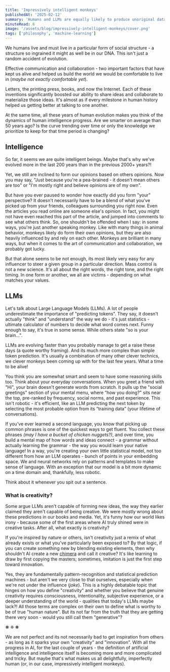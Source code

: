 ```yaml
---
title: 'Impressively intelligent monkeys'
publishedAt: '2025-02-12'
summary: 'Humans and LLMs are equally likely to produce unoriginal data'
minuteRead: 6
image: '/assets/blog/impressively-intelligent-monkeys/cover.png'
tags: ['philosophy', 'machine-learning']
---
```


<InfoBox message="TLDR: Humans and LLMs are equally likely to produce unoriginal data"/>

We humans live and must live in a particular form of social structure - a structure so ingrained it might as well be in our DNA. This isn't just a random accident of evolution.

Effective communication and collaboration - two important factors that have kept us alive and helped us build the world we would be comfortable to live in (*maybe not exactly comfortable yet*).

Letters, the printing press, books, and now the Internet. Each of these inventions significantly boosted our ability to share ideas and collaborate to materialize those ideas. It's almost as if every milestone in human history helped us getting better at talking to one another. 

At the same time, all these years of human evolution makes you think of the dynamics of human intelligence progress. Are we smarter on average than 50 years ago? Is the curve trending over time or only the knowledge we prioritize to keep for that time period is changing?



## Intelligence

So far, it seems we are quite intelligent beings. Maybe that's why we've evolved more in the last 200 years than in the previous 2000+ years?!

Yet, we still are inclined to form our opinions based on others opinions. Now you may say, "Just because you're a pea-brained - it doesn't mean others are too" or "I'm mostly right and believe opinions are of my own".

But have you ever paused to wonder how exactly did you form "your" perspective? It doesn't necessarily have to be a blend of what you've picked up from your friends, colleagues surrounding you right now. Even the articles you read online are someone else's opinion. In fact, you might not have even reached this part of the article, and jumped into comments to see what others think. So, one shouldn't be offended when I say: in some ways, you're just another speaking monkey. Like with many things in animal behavior, monkeys likely do form their own opinions, but they are also heavily influenced by and rely on each other. Monkeys are brilliant in many ways, but when it comes to the art of communication and collaboration, we probably got lucky.

But that alone seems to be not enough, its most likely very easy for any influencer to steer a given group in a particular direction. Mass control is not a new science. It's all about the right words, the right tone, and the right timing. In one form or another, we all are victims - depending on what matches your values.


## LLMs

Let's talk about Large Language Models (LLMs). A lot of people underestimate the importance of "predicting tokens". They say, it doesn't actually "think" and "understand" the way we do - it's just statistics - ultimate calculator of numbers to decide what word comes next. Funny enough to say, it's true in some sense. While others state "so is your brain...".

LLMs are evolving faster than you probably manage to get a raise these days (a quote worthy framing). And its much more complex than simple token prediction. It's usually a combination of many other clever technics, we clever monkeys been coming up with for the last few years. What a time to be alive!

You think you are somewhat smart and seem to have some reasoning skills too.
Think about your everyday conversations. When you greet a friend with "Hi", your brain doesn't generate words from scratch. It pulls up the "social greetings" section of your mental menu, where “how you doing?" sits near the top, pre-ranked by frequency, social norms, and past experience. This isn't robotic - it's efficient, like an LLM predicting the next token by selecting the most probable option from its “training data” (your lifetime of conversations). 

If you've ever learned a second language, you know that picking up common phrases is one of the quickest ways to get fluent. You collect these phrases *(may I have a bucket of chicken nuggets?)*, and over time, you build a mental map of how words and ideas connect - a grammar without actually learning the grammar - the way you would learn your native language!
In a way, you're creating your own little statistical model, not too different from how an LLM operates - bunch of points in your embedding space. We and neural networks rely on patterns and templates to make sense of language. With an exception that our model is a bit more dynamic on a time domain and, thankfully, less robotic. 

Think about it whenever you spit out a sentence.



### **What is creativity?**

Some argue LLMs aren't capable of forming new ideas, the way they earlier claimed they aren't capable of being creative. We were mostly wrong about these predictions in our books and media. Yet, it's funny how our world likes irony - because some of the first areas where AI truly shined were in creative tasks. After all, what exactly is creativity? 

If you're inspired by nature or others, isn't creativity just a remix of what already exists or what you've particularly been exposed to? By that logic, if you can create something new by blending existing elements, then why shouldn't AI create a new [chimera](https://en.wikipedia.org/wiki/Chimera_(mythology)) and call it creative? It's like learning to draw by first copying the masters; sometimes, imitation is just the first step toward innovation.

Yes, they are fundamentally pattern-recognition and statistical prediction machines - but aren't we very close to that ourselves, especially when we're not under the influence (*joke*). 
This is a highly debatable topic that hinges on how you define "creativity" and whether you believe that genuine creativity requires consciousness, intentionality, subjective experience, or a deeper understanding of the world - qualities that today's LLMs maybe lack?! All those terms are complex on their own to define what is worthy to be of true "human nature". But its not far from the truth that they are getting there very soon - would you still call them "generative"?


❋ ❈ ❋

We are not perfect and its not necessarily bad to get inspiration from others - as long as it sparks your own "creativity" and "innovation".  With all the progress in AI, for the last couple of years - the definition of artificial intelligence and intelligence itself is becoming more and more complicated and tricky. But maybe that's what makes us all delightfully, imperfectly human (or, in our case, impressively intelligent monkeys).
